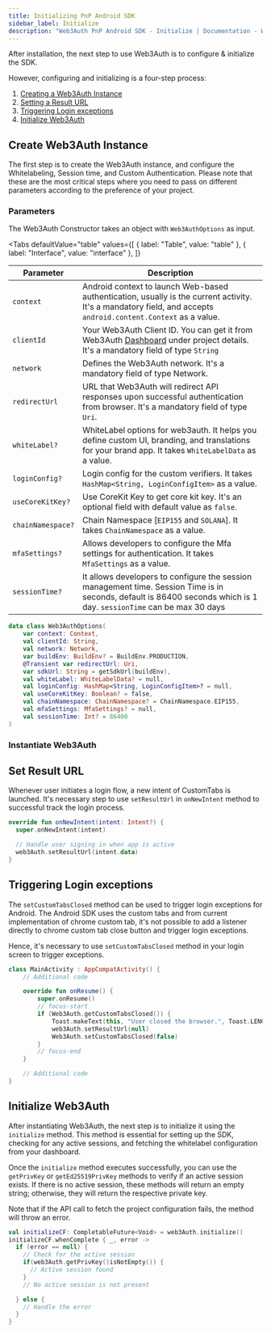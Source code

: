 ```yaml
---
title: Initializing PnP Android SDK
sidebar_label: Initialize
description: "Web3Auth PnP Android SDK - Initialize | Documentation - Web3Auth"
---
```




After installation, the next step to use Web3Auth is to configure & initialize the SDK.

However, configuring and initializing is a four-step process:

1. [Creating a Web3Auth Instance](#create-web3auth-instance)
2. [Setting a Result URL](#set-result-url)
3. [Triggering Login exceptions](#triggering-login-exceptions)
4. [Initialize Web3Auth](#initialize-web3auth)

## Create Web3Auth Instance

The first step is to create the Web3Auth instance, and configure the Whitelabeling, Session time,
and Custom Authentication. Please note that these are the most critical steps where you need to pass
on different parameters according to the preference of your project.

### Parameters

The Web3Auth Constructor takes an object with `Web3AuthOptions` as input.

<Tabs
  defaultValue="table"
  values={[
    { label: "Table", value: "table" },
    { label: "Interface", value: "interface" },
  ]}
>

<TabItem value="table">

| Parameter         | Description                                                                                                                                                          |
| ----------------- | -------------------------------------------------------------------------------------------------------------------------------------------------------------------- |
| `context`         | Android context to launch Web-based authentication, usually is the current activity. It's a mandatory field, and accepts `android.content.Context` as a value.       |
| `clientId`        | Your Web3Auth Client ID. You can get it from Web3Auth [Dashboard](https://dashboard.web3auth.io/) under project details. It's a mandatory field of type `String`     |
| `network`         | Defines the Web3Auth network. It's a mandatory field of type Network.                                                                                                |
| `redirectUrl`     | URL that Web3Auth will redirect API responses upon successful authentication from browser. It's a mandatory field of type `Uri`.                                     |
| `whiteLabel?`     | WhiteLabel options for web3auth. It helps you define custom UI, branding, and translations for your brand app. It takes `WhiteLabelData` as a value.                 |
| `loginConfig?`    | Login config for the custom verifiers. It takes `HashMap<String, LoginConfigItem>` as a value.                                                                       |
| `useCoreKitKey?`  | Use CoreKit Key to get core kit key. It's an optional field with default value as `false`.                                                                           |
| `chainNamespace?` | Chain Namespace [`EIP155` and `SOLANA`]. It takes `ChainNamespace` as a value.                                                                                       |
| `mfaSettings?`    | Allows developers to configure the Mfa settings for authentication. It takes `MfaSettings` as a value.                                                               |
| `sessionTime?`    | It allows developers to configure the session management time. Session Time is in seconds, default is 86400 seconds which is 1 day. `sessionTime` can be max 30 days |

</TabItem>

<TabItem value="interface">

```kotlin
data class Web3AuthOptions(
    var context: Context,
    val clientId: String,
    val network: Network,
    var buildEnv: BuildEnv? = BuildEnv.PRODUCTION,
    @Transient var redirectUrl: Uri,
    var sdkUrl: String = getSdkUrl(buildEnv),
    val whiteLabel: WhiteLabelData? = null,
    val loginConfig: HashMap<String, LoginConfigItem>? = null,
    val useCoreKitKey: Boolean? = false,
    val chainNamespace: ChainNamespace? = ChainNamespace.EIP155,
    val mfaSettings: MfaSettings? = null,
    val sessionTime: Int? = 86400
)
```

</TabItem>
</Tabs>

### Instantiate Web3Auth

<Initialization />

## Set Result URL

Whenever user initiates a login flow, a new intent of CustomTabs is launched. It's necessary step to
use `setResultUrl` in `onNewIntent` method to successful track the login process.

```kotlin
override fun onNewIntent(intent: Intent?) {
  super.onNewIntent(intent)

  // Handle user signing in when app is active
  web3Auth.setResultUrl(intent.data)
}
```

## Triggering Login exceptions

The `setCustomTabsClosed` method can be used to trigger login exceptions for Android. The Android
SDK uses the custom tabs and from current implementation of chrome custom tab, it's not possible to
add a listener directly to chrome custom tab close button and trigger login exceptions.

Hence, it's necessary to use `setCustomTabsClosed` method in your login screen to trigger
exceptions.

```kotlin
class MainActivity : AppCompatActivity() {
    // Additional code

    override fun onResume() {
        super.onResume()
        // focus-start
        if (Web3Auth.getCustomTabsClosed()) {
            Toast.makeText(this, "User closed the browser.", Toast.LENGTH_SHORT).show()
            web3Auth.setResultUrl(null)
            Web3Auth.setCustomTabsClosed(false)
        }
        // focus-end
    }

    // Additional code
}
```

## Initialize Web3Auth

After instantiating Web3Auth, the next step is to initialize it using the `initialize` method. This
method is essential for setting up the SDK, checking for any active sessions, and fetching the
whitelabel configuration from your dashboard.

Once the `initialize` method executes successfully, you can use the `getPrivKey` or
`getEd25519PrivKey` methods to verify if an active session exists. If there is no active session,
these methods will return an empty string; otherwise, they will return the respective private key.

Note that if the API call to fetch the project configuration fails, the method will throw an error.

```kotlin
val initializeCF: CompletableFuture<Void> = web3Auth.initialize()
initializeCF.whenComplete { _, error ->
  if (error == null) {
    // Check for the active session
    if(web3Auth.getPrivKey()isNotEmpty()) {
      // Active session found
    }
    // No active session is not present

  } else {
    // Handle the error
  }
}
```

